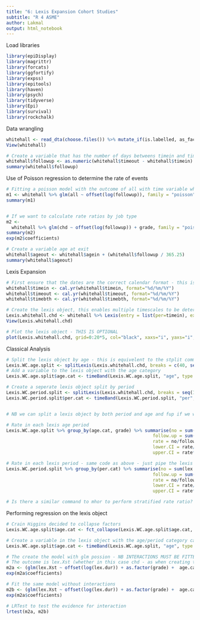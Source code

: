 ```yaml
---
title: "6: Lexis Expansion Cohort Studies"
subtitle: "R 4 ASME"
author: Lakmal
output: html_notebook
---
```


Load libraries

```r
library(epiDisplay)
library(magrittr)
library(forcats)
library(ggfortify)
library(expss)
library(epitools)
library(haven)
library(psych)
library(tidyverse)
library(Epi)
library(survival)
library(rockchalk)
```

Data wrangling

```r
whitehall <- read_dta(choose.files()) %>% mutate_if(is.labelled, as_factor)
View(whitehall)

# Create a variable that has the number of days betweens timein and timeout
whitehall$followup <- as.numeric(whitehall$timeout - whitehall$timein)
summary(whitehall$followup)

```

Use of Poisson regression to determine the rate of events 

```r

# Fitting a poisson model with the outcome of all with time variable which has to be offset log in poisson 
m1 <- whitehall %>% glm(all ~ offset(log(followup)), family = "poisson", data = .)
summary(m1)


# If we want to calculate rate ratios by job type
m2 <-
  whitehall %>% glm(chd ~ offset(log(followup)) + grade, family = "poisson", data = .)
summary(m2)
exp(m2$coefficients)

# Create a variable age at exit
whitehall$ageout <- whitehall$agein + (whitehall$followup / 365.25)
summary(whitehall$ageout)


```

Lexis Expansion 

```r
# First ensure that the dates are the correct calendar format - this is the decimal age 
whitehall$timein <- cal.yr(whitehall$timein, format="%d/%m/%Y")
whitehall$timeout <- cal.yr(whitehall$timeout, format="%d/%m/%Y")
whitehall$timebth <- cal.yr(whitehall$timebth, format="%d/%m/%Y")

# Create the lexis object, this enables multiple timescales to be determined - in this I have created 3 labelled per(year), age (current age), fut (time since entry/follow up)
Lexis.whitehall.chd <- whitehall %>% Lexis(entry = list(per=timein), exit = list( per=timeout, age = timeout - timebth, fup = timeout - timein), exit.status = chd, data = . )
View(Lexis.whitehall.chd)

# Plot the lexis object - THIS IS OPTIONAL 
plot(Lexis.whitehall.chd, grid=0:20*5, col="black", xaxs="i", yaxs="i", xlim=c(1960,1978), ylim=c(35,80), lwd=3, las=1 )

```

Classical Analysis

```r

# Split the lexis object by age - this is equivelent to the stplit command - chose when the breaks are 
Lexis.WC.age.split <- splitLexis(Lexis.whitehall.chd, breaks = c(40, seq(50, 80, 5)), time.scale="age" )
# Add a variable to the lexis object with the age category
Lexis.WC.age.split$age.cat <- timeBand(Lexis.WC.age.split, "age", type = "factor")

# Create a seperate lexis object split by period
Lexis.WC.period.split <- splitLexis(Lexis.whitehall.chd, breaks = seq(1965,1990,5), time.scale="per")
Lexis.WC.period.split$per.cat <- timeBand(Lexis.WC.period.split, "per", type = "factor")


# NB we can split a lexis object by both period and age and fup if we want to - just run the split command in sequence to create a final Lexis object with all the splits

# Rate in each lexis age period
Lexis.WC.age.split %>% group_by(age.cat, grade) %>% summarise(no = sum(lex.Xst), 
                                                       follow.up = sum(lex.dur), 
                                                       rate = no/follow.up*1000, 
                                                       lower.CI = rate/(exp(1.96*sqrt(1/no))),
                                                       upper.CI = rate*(exp(1.96*sqrt(1/no))))

# Rate in each lexis period - same code as above - just pipe the lexis object split by period
Lexis.WC.period.split %>% group_by(per.cat) %>% summarise(no = sum(lex.Xst), 
                                                       follow.up = sum(lex.dur), 
                                                       rate = no/follow.up*1000, 
                                                       lower.CI = rate/(exp(1.96*sqrt(1/no))),
                                                       upper.CI = rate*(exp(1.96*sqrt(1/no))))

# Is there a similar command to mhor to perform stratified rate ratio?

```


Performing regression on the lexis object 

```r


# Crain Higgins decided to collapse factors 
Lexis.WC.age.split$age.cat <- fct_collapse(Lexis.WC.age.split$age.cat, "(50,55]" = c("(-Inf,40]","(40,50]", "(50,55]"), " (70,75]" = c(" (70,75]","(75,80]", "(80,Inf]"))

# Create a variable in the lexis object with the age/period category can chose interger if we want log linear (continous) or factor if we want to fit mutliple paramters
Lexis.WC.age.split$age.cat <- timeBand(Lexis.WC.age.split, "age", type = "factor")

# The create the model with glm possion - NB INTERACTIONS MUST BE FITTED using the colon 
# The outcome is lex.Xst (whether in this case chd - as when creating the lexis object exit.status = chd), time is always offset log, then add covariates 
m2a <- (glm(lex.Xst ~ offset(log(lex.dur)) + as.factor(grade) +  age.cat + age.cat:as.factor(grade), family = poisson(), data = Lexis.WC.age.split))
exp(m2a$coefficients)

# Fit the same model without interactions
m2b <- (glm(lex.Xst ~ offset(log(lex.dur)) + as.factor(grade) +  age.cat, family = poisson(), data = Lexis.WC.age.split))
exp(m2a$coefficients)

# LRTest to test the evidence for interaction 
lrtest(m2a, m2b)


```


